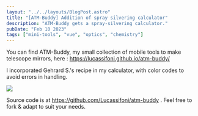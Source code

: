 ```yaml
---
layout: "../../layouts/BlogPost.astro"
title: "[ATM-Buddy] Addition of spray silvering calculator"
description: "ATM-Buddy gets a spray-silvering calculator."
pubDate: "Feb 10 2023"
tags: ["mini-tools", "vue", "optics", "chemistry"]
---
```


You can find ATM-Buddy, my small collection of mobile tools to make telescope mirrors, here : https://lucassifoni.github.io/atm-buddy/

I incorporated Gehrard S.'s recipe in my calculator, with color codes to avoid errors in handling.

![](/pics/atm-buddy/sprays.png)

Source code is at https://github.com/Lucassifoni/atm-buddy . Feel free to fork & adapt to suit your needs.
